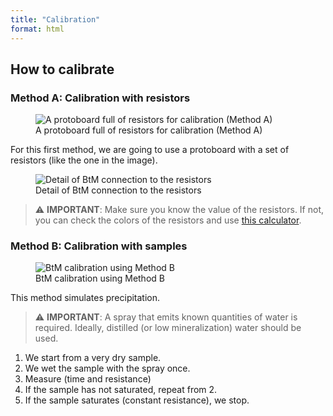 ```yaml
---
title: "Calibration"
format: html
---
```


## How to calibrate

### Method A: Calibration with resistors

![A protoboard full of resistors for calibration (Method A)](img/protoboard-calibration-A.jpg)

For this first method, we are going to use a protoboard with a set of resistors (like the one in the image).

![Detail of BtM connection to the resistors](img/calibration-A-detail.jpg)

> ⚠️ **IMPORTANT**: Make sure you know the value of the resistors. If not, you can check the colors of the resistors and use [this calculator](https://www.calculator.net/resistor-calculator.html).

### Method B: Calibration with samples

![BtM calibration using Method B](img/calibration-B.jpg)


This method simulates precipitation.

> ⚠️ **IMPORTANT**: A spray that emits known quantities of water is required. Ideally, distilled (or low mineralization) water should be used.

1. We start from a very dry sample.
2. We wet the sample with the spray once.
3. Measure (time and resistance)
4. If the sample has not saturated, repeat from 2.
5. If the sample saturates (constant resistance), we stop.